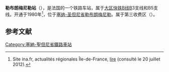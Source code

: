 {{Infobox station
| name          =<!-- 注释出：[[File:RATP.svg|32x32px]] -->勒布朗梅尼勒站<br>{{lang|fr|Gare du Blanc-Mesnil}} 
| type          = [[法国铁路|法国铁路]]
| image = Gare du Blanc-Mesnil 02.jpg
|image_caption = 车站入口
| address       = {{FRA}}[[塞纳-圣但尼省|塞纳-圣但尼省]][[勒布朗梅尼勒|勒布朗梅尼勒]]
| latd          = 48
| latm          = 55
| lats          = 57
| latNS         = N
| longd         = 2
| longm         = 28
| longs         = 38
| longEW        = E
| operator = <!-- 注释出：[[File:RATP.svg|32x32px]] -->
| coordinates_display = yes
| iso_region    = FR
| line          = 
* [[大区快铁B线|大区快铁B线]]
| platform      = 2
| tracks        = 4
| elevation = 
| opened        = 1980年
| rebuilt =
| status = 使用中
| closed        = 
| passengers= 2,910,600
| pass_year= 2014年<ref>[https://ressources.data.sncf.com/explore/dataset/frequentation-gares/?q=Blanc+Mesnil Fréquentation en gares en 2014 – Le Blanc-Mesnil]</ref><ref>[https://ressources.data.sncf.com SNCF Open Data] Traitement du 26 avril 2016 (onglet Informations).</ref>
| station_type = 客运车站
| connections = 
* [[RATP公交路网|巴黎城市公共交通]]
| route_map =
| map_locator   = 
| note =
}}

'''勒布朗梅尼勒站'''（{{lang-fr|Gare du Blanc-Mesnil}}），是法国的一个铁路车站，属于[[大区快铁B线|大区快铁B线]]B3支线和B5支线。开通于1980年<ref>Site ina.fr, actualités régionales Île-de-France, [http://www.ina.fr/economie-et-societe/environnement-et-urbanisme/video/PAC00005175/electrification-ligne-sncf-esbly.fr.html lire] {{Wayback|url=http://www.ina.fr/economie-et-societe/environnement-et-urbanisme/video/PAC00005175/electrification-ligne-sncf-esbly.fr.html |date=20101009111811 }} (consulté le 20 juillet 2012).</ref>，位于[[塞纳-圣但尼省|塞纳-圣但尼省]][[勒布朗梅尼勒|勒布朗梅尼勒]]。属于第三收费区（{{lang-fr|Zone 3}}）。

== 参考文献 ==
{{Reflist}}

{{RER B}}
[[Category:塞納-聖但尼省鐵路車站|Category:塞納-聖但尼省鐵路車站]]